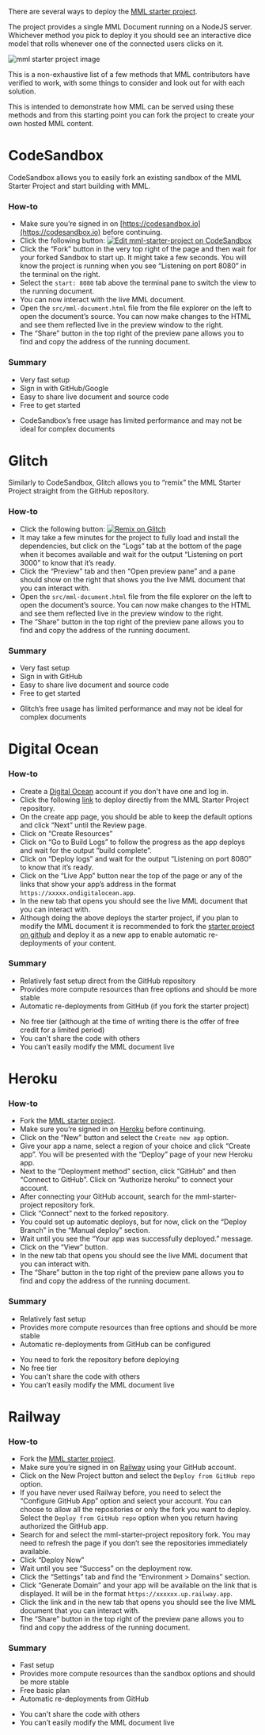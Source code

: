 There are several ways to deploy the [MML starter project](https://github.com/mml-io/mml-starter-project).

The project provides a single MML Document running on a NodeJS server. Whichever method you pick to deploy it you should see an interactive dice model that rolls whenever one of the connected users clicks on it.

![mml starter project image](/images/guides/starter-project.png)

This is a non-exhaustive list of a few methods that MML contributors have verified to work, with some things to consider and look out for with each solution.

This is intended to demonstrate how MML can be served using these methods and from this starting point you can fork the project to create your own hosted MML content.

# CodeSandbox
CodeSandbox allows you to easily fork an existing sandbox of the MML Starter Project and start building with MML.

### How-to
* Make sure you’re signed in on [https://codesandbox.io](https://codesandbox.io) before continuing.
* Click the following button: [![Edit mml-starter-project on CodeSandbox](https://codesandbox.io/static/img/play-codesandbox.svg)](https://mml.io/redirects/mml-starter-project-codesandbox)
* Click the “Fork” button in the very top right of the page and then wait for your forked Sandbox to start up. It might take a few seconds. You will know the project is running when you see “Listening on port 8080” in the terminal on the right.
* Select the `start: 8080` tab above the terminal pane to switch the view to the running document.
* You can now interact with the live MML document.
* Open the `src/mml-document.html` file from the file explorer on the left to open the document’s source. You can now make changes to the HTML and see them reflected live in the preview window to the right.
* The “Share” button in the top right of the preview pane allows you to find and copy the address of the running document.

### Summary
+ Very fast setup
+ Sign in with GitHub/Google
+ Easy to share live document and source code
+ Free to get started
- CodeSandbox’s free usage has limited performance and may not be ideal for complex documents

# Glitch
Similarly to CodeSandbox, Glitch allows you to “remix” the MML Starter Project straight from the GitHub repository.

### How-to
* Click the following button: [![Remix on Glitch](https://cdn.glitch.me/2703baf2-b643-4da7-ab91-7ee2a2d00b5b%2Fremix-button-v2.svg)](https://glitch.com/edit/#!/import/github/mml-io/mml-starter-project)
* It may take a few minutes for the project to fully load and install the dependencies, but click on the “Logs” tab at the bottom of the page when it becomes available and wait for the output “Listening on port 3000” to know that it’s ready.
* Click the “Preview” tab and then “Open preview pane” and a pane should show on the right that shows you the live MML document that you can interact with.
* Open the `src/mml-document.html` file from the file explorer on the left to open the document’s source. You can now make changes to the HTML and see them reflected live in the preview window to the right.
* The “Share” button in the top right of the preview pane allows you to find and copy the address of the running document.

### Summary
+ Very fast setup
+ Sign in with GitHub
+ Easy to share live document and source code
+ Free to get started
- Glitch’s free usage has limited performance and may not be ideal for complex documents

# Digital Ocean

### How-to
* Create a [Digital Ocean](https://www.digitalocean.com/) account if you don't have one and log in.
* Click the following [link](https://cloud.digitalocean.com/apps/new?repo=https://github.com/mml-io/mml-starter-project/tree/main) to deploy directly from the MML Starter Project repository.
* On the create app page, you should be able to keep the default options and click “Next” until the Review page.
* Click on “Create Resources”
* Click on “Go to Build Logs” to follow the progress as the app deploys and wait for the output “build complete”.
* Click on “Deploy logs” and wait for the output “Listening on port 8080” to know that it’s ready.
* Click on the “Live App” button near the top of the page or any of the links that show your app’s address in the format `https://xxxxx.ondigitalocean.app`.
* In the new tab that opens you should see the live MML document that you can interact with.
* Although doing the above deploys the starter project, if you plan to modify the MML document it is recommended to fork the [starter project on github](https://github.com/mml-io/mml-starter-project) and deploy it as a new app to enable automatic re-deployments of your content.

### Summary
+ Relatively fast setup direct from the GitHub repository
+ Provides more compute resources than free options and should be more stable
+ Automatic re-deployments from GitHub (if you fork the starter project)
- No free tier (although at the time of writing there is the offer of free credit for a limited period)
- You can't share the code with others
- You can’t easily modify the MML document live

# Heroku

### How-to
* Fork the [MML starter project](https://github.com/mml-io/mml-starter-project).
* Make sure you’re signed in on [Heroku](https://www.heroku.com/) before continuing.
* Click on the “New” button and select the `Create new app` option.
* Give your app a name, select a region of your choice and click “Create app”. You will be presented with the “Deploy” page of your new Heroku app.
* Next to the “Deployment method” section, click “GitHub” and then “Connect to GitHub”. Click on “Authorize heroku” to connect your account.
* After connecting your GitHub account, search for the mml-starter-project repository fork.
* Click “Connect” next to the forked repository.
* You could set up automatic deploys, but for now, click on the “Deploy Branch” in the “Manual deploy” section.
* Wait until you see the “Your app was successfully deployed.” message.
* Click on the “View” button.
* In the new tab that opens you should see the live MML document that you can interact with.
* The “Share” button in the top right of the preview pane allows you to find and copy the address of the running document.

### Summary
+ Relatively fast setup
+ Provides more compute resources than free options and should be more stable
+ Automatic re-deployments from GitHub can be configured
- You need to fork the repository before deploying
- No free tier
- You can't share the code with others
- You can’t easily modify the MML document live

# Railway

### How-to
* Fork the [MML starter project](https://github.com/mml-io/mml-starter-project).
* Make sure you’re signed in on [Railway](https://railway.app/) using your GitHub account.
* Click on the New Project button and select the `Deploy from GitHub repo` option.
* If you have never used Railway before, you need to select the “Configure GitHub App” option and select your account. You can choose to allow all the repositories or only the fork you want to deploy. Select the `Deploy from GitHub repo` option when you return having authorized the GitHub app.
* Search for and select the mml-starter-project repository fork. You may need to refresh the page if you don’t see the repositories immediately available.
* Click “Deploy Now”
* Wait until you see “Success” on the deployment row.
* Click the “Settings” tab and find the “Environment > Domains” section.
* Click “Generate Domain” and your app will be available on the link that is displayed. It will be in the format `https://xxxxxx.up.railway.app`.
* Click the link and in the new tab that opens you should see the live MML document that you can interact with.
* The “Share” button in the top right of the preview pane allows you to find and copy the address of the running document.

### Summary
+ Fast setup
+ Provides more compute resources than the sandbox options and should be more stable
+ Free basic plan
+ Automatic re-deployments from GitHub
- You can't share the code with others
- You can’t easily modify the MML document live
